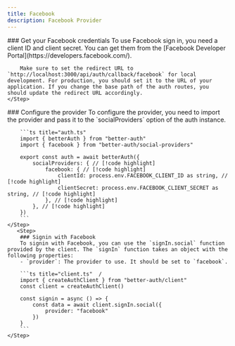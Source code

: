 ```yaml
---
title: Facebook
description: Facebook Provider
---
```


<Steps>
    <Step> 
        ### Get your Facebook credentials
        To use Facebook sign in, you need a client ID and client secret. You can get them from the [Facebook Developer Portal](https://developers.facebook.com/).   

        Make sure to set the redirect URL to `http://localhost:3000/api/auth/callback/facebook` for local development. For production, you should set it to the URL of your application. If you change the base path of the auth routes, you should update the redirect URL accordingly.
    </Step>

  <Step>
        ### Configure the provider
        To configure the provider, you need to import the provider and pass it to the `socialProviders` option of the auth instance.

        ```ts title="auth.ts"  
        import { betterAuth } from "better-auth"
        import { facebook } from "better-auth/social-providers"
        
        export const auth = await betterAuth({
            socialProviders: { // [!code highlight]
                facebook: { // [!code highlight]
                    clientId: process.env.FACEBOOK_CLIENT_ID as string, // [!code highlight]
                    clientSecret: process.env.FACEBOOK_CLIENT_SECRET as string, // [!code highlight]
                }, // [!code highlight]
            }, // [!code highlight]
        })
        ```
    </Step>
       <Step>
        ### Signin with Facebook 
        To signin with Facebook, you can use the `signIn.social` function provided by the client. The `signIn` function takes an object with the following properties:
        - `provider`: The provider to use. It should be set to `facebook`.

        ```ts title="client.ts"  /
        import { createAuthClient } from "better-auth/client"
        const client = createAuthClient()

        const signin = async () => {
            const data = await client.signIn.social({
                provider: "facebook"
            })
        }
        ```
    </Step>
</Steps>
